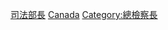 [[Category:加拿大政府部長|司法部長]]
[[Category:司法部長|Canada]]
[[Category:總檢察長|Category:總檢察長]]
{{Main|加拿大司法部長及檢察總長}}
